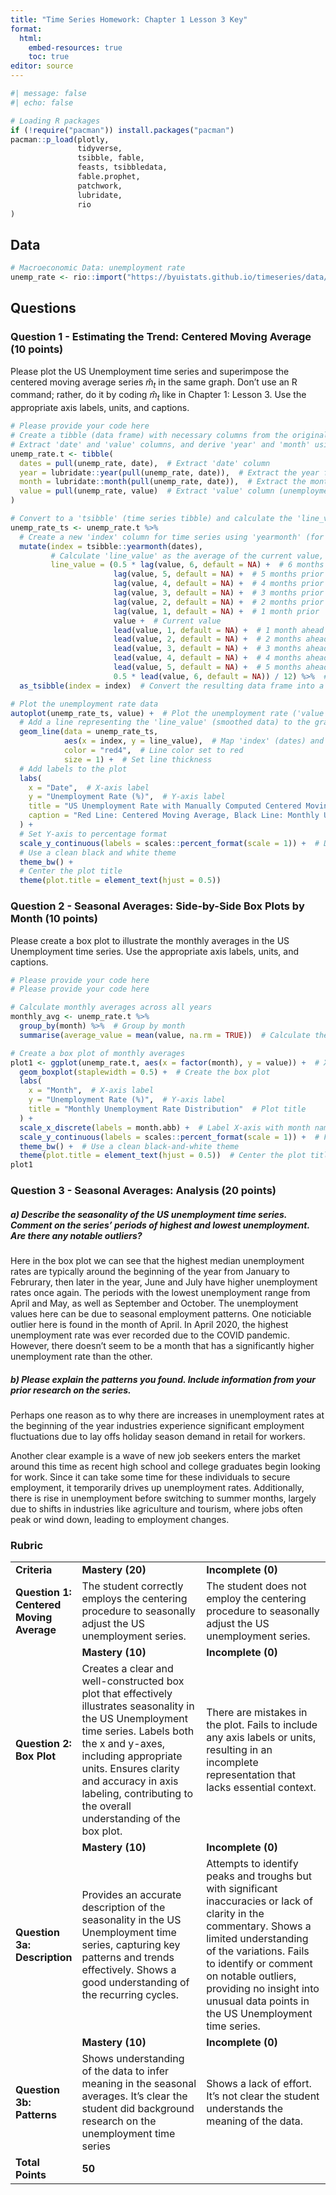 ```yaml
---
title: "Time Series Homework: Chapter 1 Lesson 3 Key"
format: 
  html:
    embed-resources: true
    toc: true
editor: source
---
```


```r
#| message: false
#| echo: false

# Loading R packages
if (!require("pacman")) install.packages("pacman")
pacman::p_load(plotly,
               tidyverse, 
               tsibble, fable,
               feasts, tsibbledata,
               fable.prophet,
               patchwork,
               lubridate, 
               rio
)
```

## Data

```r
# Macroeconomic Data: unemployment rate
unemp_rate <- rio::import("https://byuistats.github.io/timeseries/data/unemp_rate.csv")

```

## Questions

### Question 1 - Estimating the Trend: Centered Moving Average (10 points)

Please plot the US Unemployment time series and superimpose the centered moving average series $\hat{m}_{t}$ in the same graph. Don't use an R command; rather, do it by coding $\hat{m}_{t}$ like in Chapter 1: Lesson 3. Use the appropriate axis labels, units, and captions.

::: {.callout-note title="Answer" icon="false"}
```r
# Please provide your code here
# Create a tibble (data frame) with necessary columns from the original 'unemp_rate' dataset
# Extract 'date' and 'value' columns, and derive 'year' and 'month' using lubridate
unemp_rate.t <- tibble(
  dates = pull(unemp_rate, date),  # Extract 'date' column
  year = lubridate::year(pull(unemp_rate, date)),  # Extract the year from 'date'
  month = lubridate::month(pull(unemp_rate, date)),  # Extract the month from 'date'
  value = pull(unemp_rate, value)  # Extract 'value' column (unemployment rate)
)

# Convert to a 'tsibble' (time series tibble) and calculate the 'line_value' using lag and lead values
unemp_rate_ts <- unemp_rate.t %>%
  # Create a new 'index' column for time series using 'yearmonth' (for monthly data)
  mutate(index = tsibble::yearmonth(dates),
         # Calculate 'line_value' as the average of the current value, past 6 months (lag), and next 6 months (lead)
         line_value = (0.5 * lag(value, 6, default = NA) +  # 6 months prior, weighted by 0.5
                       lag(value, 5, default = NA) +  # 5 months prior
                       lag(value, 4, default = NA) +  # 4 months prior
                       lag(value, 3, default = NA) +  # 3 months prior
                       lag(value, 2, default = NA) +  # 2 months prior
                       lag(value, 1, default = NA) +  # 1 month prior
                       value +  # Current value
                       lead(value, 1, default = NA) +  # 1 month ahead
                       lead(value, 2, default = NA) +  # 2 months ahead
                       lead(value, 3, default = NA) +  # 3 months ahead
                       lead(value, 4, default = NA) +  # 4 months ahead
                       lead(value, 5, default = NA) +  # 5 months ahead
                       0.5 * lead(value, 6, default = NA)) / 12) %>%  # 6 months ahead, weighted by 0.5, then average over 12
  as_tsibble(index = index)  # Convert the resulting data frame into a tsibble, using 'index' as the time index

# Plot the unemployment rate data
autoplot(unemp_rate_ts, value) +  # Plot the unemployment rate ('value') from the tsibble
  # Add a line representing the 'line_value' (smoothed data) to the graph
  geom_line(data = unemp_rate_ts, 
            aes(x = index, y = line_value),  # Map 'index' (dates) and 'line_value' (smoothed data)
            color = "red4",  # Line color set to red
            size = 1) +  # Set line thickness
  # Add labels to the plot
  labs(
    x = "Date",  # X-axis label
    y = "Unemployment Rate (%)",  # Y-axis label
    title = "US Unemployment Rate with Manually Computed Centered Moving Average",  # Plot title
    caption = "Red Line: Centered Moving Average, Black Line: Monthly Unemployment Rate"
  ) +
  # Set Y-axis to percentage format
  scale_y_continuous(labels = scales::percent_format(scale = 1)) +  # Display y-axis values as percentages
  # Use a clean black and white theme
  theme_bw() +
  # Center the plot title
  theme(plot.title = element_text(hjust = 0.5))

```

<!-- Delete this and put your written answer here. The three colons mark the end of your answer. -->
:::

### Question 2 - Seasonal Averages: Side-by-Side Box Plots by Month (10 points)

Please create a box plot to illustrate the monthly averages in the US Unemployment time series. Use the appropriate axis labels, units, and captions.

::: {.callout-note title="Answer" icon="false"}
```r
# Please provide your code here
# Please provide your code here

# Calculate monthly averages across all years
monthly_avg <- unemp_rate.t %>%
  group_by(month) %>%  # Group by month
  summarise(average_value = mean(value, na.rm = TRUE))  # Calculate the average unemployment rate for each month

# Create a box plot of monthly averages
plot1 <- ggplot(unemp_rate.t, aes(x = factor(month), y = value)) +  # X-axis: month, Y-axis: unemployment rate
  geom_boxplot(staplewidth = 0.5) +  # Create the box plot
  labs(
    x = "Month",  # X-axis label
    y = "Unemployment Rate (%)",  # Y-axis label
    title = "Monthly Unemployment Rate Distribution"  # Plot title
  ) +
  scale_x_discrete(labels = month.abb) +  # Label X-axis with month names
  scale_y_continuous(labels = scales::percent_format(scale = 1)) +  # Format Y-axis as percentages
  theme_bw() +  # Use a clean black-and-white theme
  theme(plot.title = element_text(hjust = 0.5))  # Center the plot title
plot1
```

<!-- Delete this and put your written answer here. The three colons mark the end of your answer. -->
:::

### Question 3 - Seasonal Averages: Analysis (20 points)

##### a) Describe the seasonality of the US unemployment time series. Comment on the series' periods of highest and lowest unemployment. Are there any notable outliers?

::: {.callout-note title="Answer" icon="false"}
Here in the box plot we can see that the highest median unemployment rates are typically around the beginning of the year from January to Februrary, then later in the year, June and July have higher unemployment rates once again. The periods with the lowest unemployment range from April and May, as well as September and October. The unemployment values here can be due to seasonal employment patterns. One noticiable outlier here is found in the month of April. In April 2020, the highest unemployment rate was ever recorded due to the COVID pandemic. However, there doesn’t seem to be a month that has a significantly higher unemployment rate than the other.
:::

##### b) Please explain the patterns you found. Include information from your prior research on the series.

::: {.callout-note title="Answer" icon="false"}
Perhaps one reason as to why there are increases in unemployment rates at the beginning of the year industries experience significant employment fluctuations due to lay offs holiday season demand in retail for workers. 

Another clear example is a wave of new job seekers enters the market around this time as recent high school and college graduates begin looking for work. Since it can take some time for these individuals to secure employment, it temporarily drives up unemployment rates. Additionally, there is rise in unemployment before switching to summer months, largely due to shifts in industries like agriculture and tourism, where jobs often peak or wind down, leading to employment changes.
:::

### Rubric

|                                         |                                                                                                                                                                                                                                                                                                 |                                                                                                                                                                                                                                                                                                     |
|--------------|-----------------------------|-----------------------------|
| **Criteria**                            | **Mastery (20)**                                                                                                                                                                                                                                                                                | **Incomplete (0)**                                                                                                                                                                                                                                                                                  |
| **Question 1: Centered Moving Average** | The student correctly employs the centering procedure to seasonally adjust the US unemployment series.                                                                                                                                                                                          | The student does not employ the centering procedure to seasonally adjust the US unemployment series.                                                                                                                                                                                                |
|                                         | **Mastery (10)**                                                                                                                                                                                                                                                                                | **Incomplete (0)**                                                                                                                                                                                                                                                                                  |
| **Question 2: Box Plot**                | Creates a clear and well-constructed box plot that effectively illustrates seasonality in the US Unemployment time series. Labels both the x and y-axes, including appropriate units. Ensures clarity and accuracy in axis labeling, contributing to the overall understanding of the box plot. | There are mistakes in the plot. Fails to include any axis labels or units, resulting in an incomplete representation that lacks essential context.                                                                                                                                                  |
|                                         | **Mastery (10)**                                                                                                                                                                                                                                                                                | **Incomplete (0)**                                                                                                                                                                                                                                                                                  |
| **Question 3a: Description**            | Provides an accurate description of the seasonality in the US Unemployment time series, capturing key patterns and trends effectively. Shows a good understanding of the recurring cycles.                                                                                                      | Attempts to identify peaks and troughs but with significant inaccuracies or lack of clarity in the commentary. Shows a limited understanding of the variations. Fails to identify or comment on notable outliers, providing no insight into unusual data points in the US Unemployment time series. |
|                                         | **Mastery (10)**                                                                                                                                                                                                                                                                                | **Incomplete (0)**                                                                                                                                                                                                                                                                                  |
| **Question 3b: Patterns**               | Shows understanding of the data to infer meaning in the seasonal averages. It's clear the student did background research on the unemployment time series                                                                                                                                       | Shows a lack of effort. It's not clear the student understands the meaning of the data.                                                                                                                                                                                                             |
| **Total Points**                        | **50**                                                                                                                                                                                                                                                                                          |                                                                                                                                                                                                                                                                                                     |
